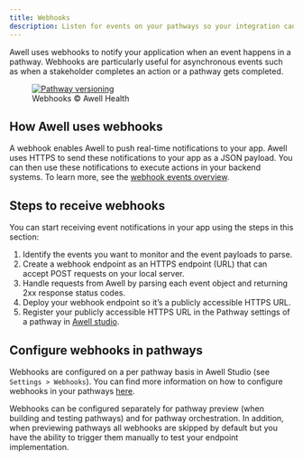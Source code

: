 ```yaml
---
title: Webhooks
description: Listen for events on your pathways so your integration can automatically trigger reactions.
---
```


Awell uses webhooks to notify your application when an event happens in a pathway. Webhooks are particularly useful for asynchronous events such as when a stakeholder completes an action or a pathway gets completed.

<figure className="w-full flex flex-col justify-center text-center">
  <a
    href="https://res.cloudinary.com/da7x4rzl4/image/upload/v1651756063/Developer%20portal/Webhooks_diagram.png"
    target="_blank"
    className="custom-link"
  >
    <img
      src="https://res.cloudinary.com/da7x4rzl4/image/upload/v1651756063/Developer%20portal/Webhooks_diagram.png"
      alt="Pathway versioning"
      className="w-full sm:w-10/12 mx-auto p-4 bg-white rounded-lg"
    />
  </a>
  <figcaption className="dark:text-slate-400 pt-1">
    Webhooks © Awell Health
  </figcaption>
</figure>

## How Awell uses webhooks

A webhook enables Awell to push real-time notifications to your app. Awell uses HTTPS to send these notifications to your app as a JSON payload. You can then use these notifications to execute actions in your backend systems. To learn more, see the [webhook events overview](/awell-orchestration/developer-tools/webhooks/events-overview).

## Steps to receive webhooks

You can start receiving event notifications in your app using the steps in this section:

1. Identify the events you want to monitor and the event payloads to parse.
2. Create a webhook endpoint as an HTTPS endpoint (URL) that can accept POST requests on your local server.
3. Handle requests from Awell by parsing each event object and returning 2xx response status codes.
4. Deploy your webhook endpoint so it’s a publicly accessible HTTPS URL.
5. Register your publicly accessible HTTPS URL in the Pathway settings of a pathway in [Awell studio](/awell-orchestration/docs/getting-started/awell-ecosystem#awell-studio).

## Configure webhooks in pathways

Webhooks are configured on a per pathway basis in Awell Studio (see `Settings > Webhooks`). You can find more information on how to configure webhooks in your pathways [here](https://help.awellhealth.com/en/articles/6103339-configure-a-webhook).

Webhooks can be configured separately for pathway preview (when building and testing pathways) and for pathway orchestration. In addition, when previewing pathways all webhooks are skipped by default but you have the ability to trigger them manually to test your endpoint implementation.

